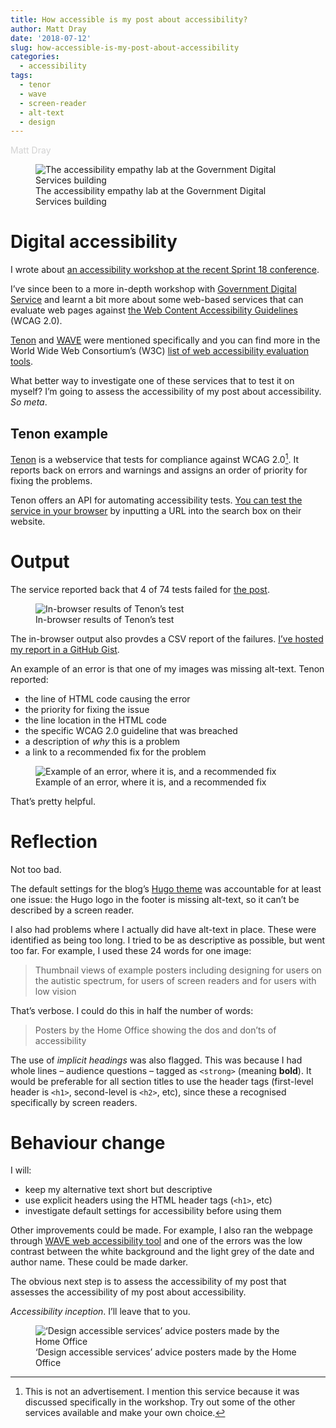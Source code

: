 ```yaml
---
title: How accessible is my post about accessibility?
author: Matt Dray
date: '2018-07-12'
slug: how-accessible-is-my-post-about-accessibility
categories:
  - accessibility
tags:
  - tenor
  - wave
  - screen-reader
  - alt-text
  - design
---
```


<span style="color:lightgray">Matt Dray</span>

![The accessibility empathy lab at the Government Digital Services building](/post/2018-07-12-how-accessible-is-my-post-about-accessibility_files/accessibility-workshop.jpg)

# Digital accessibility

I wrote about [an accessibility workshop at the recent Sprint 18 conference](https://www.rostrum.blog/2018/05/12/accessibility-workshop-at-sprint18/).

I've since been to a more in-depth workshop with [Government Digital Service](https://gds.blog.gov.uk/) and learnt a bit more about some web-based services that can evaluate web pages against [the Web Content Accessibility Guidelines](https://www.w3.org/TR/WCAG20/) (WCAG 2.0).

[Tenon](https://tenon.io/) and [WAVE](https://wave.webaim.org/) were mentioned specifically and you can find more in the World Wide Web Consortium's (W3C) [list of web accessibility evaluation tools](https://www.w3.org/WAI/ER/tools/).

What better way to investigate one of these services that to test it on myself? I'm going to assess the accessibility of my post about accessibility. *So meta*.

## Tenon example

[Tenon](https://tenon.io/) is a webservice that tests for compliance against WCAG 2.0[^tenon]. It reports back on errors and warnings and assigns an order of priority for fixing the problems.

Tenon offers an API for automating accessibility tests. [You can test the service in your browser](https://tenon.io/) by inputting a URL into the search box on their website.

# Output

The service reported back that 4 of 74 tests failed for [the post](https://www.rostrum.blog/2018/05/12/accessibility-workshop-at-sprint18/).

![In-browser results of Tenon’s test](/post/2018-07-12-how-accessible-is-my-post-about-accessibility_files/tenon-issues.png)

The in-browser output also provdes a CSV report of the failures. [I've hosted my report in a GitHub Gist](https://gist.github.com/matt-dray/921a77981c95cdbb55acb206c5167dd2).

An example of an error is that one of my images was missing alt-text. Tenon reported:

* the line of HTML code causing the error
* the priority for fixing the issue
* the line location in the HTML code
* the specific WCAG 2.0 guideline that was breached
* a description of *why* this is a problem
* a link to a recommended fix for the problem

![Example of an error, where it is, and a recommended fix](/post/2018-07-12-how-accessible-is-my-post-about-accessibility_files/tenon-error.png)

That's pretty helpful. 

# Reflection

Not too bad.

The default settings for the blog's [Hugo theme](https://gohugo.io/) was accountable for at least one issue: the Hugo logo in the footer is missing alt-text, so it can't be described by a screen reader.

I also had problems where I actually did have alt-text in place. These were identified as being too long. I tried to be as descriptive as possible, but went too far. For example, I used these 24 words for one image:

>Thumbnail views of example posters including designing for users on the autistic spectrum, for users of screen readers and for users with low vision

That's verbose. I could do this in half the number of words:

>Posters by the Home Office showing the dos and don'ts of accessibility

The use of *implicit headings* was also flagged. This was because I had whole lines -- audience questions -- tagged as `<strong>` (meaning **bold**). It would be preferable for all section titles to use the header tags (first-level header is `<h1>`, second-level is `<h2>`, etc), since these a recognised specifically by screen readers.

# Behaviour change

I will:

* keep my alternative text short but descriptive
* use explicit headers using the HTML header tags (`<h1>`, etc)
* investigate default settings for accessibility before using them

Other improvements could be made. For example, I also ran the webpage through [WAVE web accessibility tool](https://wave.webaim.org/) and one of the errors was the low contrast between the white background and the light grey of the date and author name. These could be made darker.

The obvious next step is to assess the accessibility of my post that assesses the accessibility of my post about accessibility.

*Accessibility inception*. I'll leave that to you.

![‘Design accessible services’ advice posters made by the Home Office](/post/2018-07-12-how-accessible-is-my-post-about-accessibility_files/accessibility-posters.jpg)

[^tenon]: This is not an advertisement. I mention this service because it was discussed specifically in the workshop. Try out some of the other services available and make your own choice.
